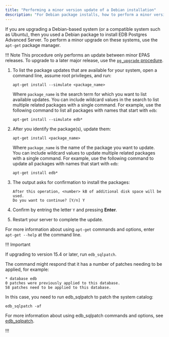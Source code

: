 ```yaml
---
title: "Performing a minor version update of a Debian installation"
description: "For Debian package installs, how to perform a minor version upgrade to a more recent version."
---
```


If you are upgrading a Debian-based system (or a compatible system such as Ubuntu), then you used a Debian package to install EDB Postgres Advanced Server. To perform a minor upgrade on these systems, use the `apt-get` package manager.

!!! Note
    This procedure only performs an update between minor EPAS releases. To upgrade to a later major release, use the [`pg_upgrade` procedure](../major_upgrade/).

1.  To list the package updates that are available for your system, open a command line, assume root privileges, and run:

    ```shell
    apt-get install --simulate <package_name>
    ```

    Where `package_name` is the search term for which you want to list available updates. You can include wildcard values in the search to list multiple related packages with a single command. For example, use the following command to list all packages with names that start with `edb`:

    ```shell
    apt-get install --simulate edb*
    ```
    
1.  After you identify the package(s), update them:

    ```shell
    apt-get install <package_name>
    ```

    Where `package_name` is the name of the package you want to update. You can include wildcard values to update multiple related packages with a single command. For example, use the following command to update all packages with names that start with `edb`:

    ```shell
    apt-get install edb*
    ```

1.  The output asks for confirmation to install the packages: 

    ```
    After this operation, <number> kB of additional disk space will be used.
    Do you want to continue? [Y/n] Y
    ```

1.  Confirm by entring the letter `Y` and pressing **Enter**. 

1.  Restart your server to complete the update. 

For more information about using `apt-get` commands and options, enter `apt-get --help` at the command line.

!!! Important
    
If upgrading to version 15.4  or later, run `edb_sqlpatch`.

The command might respond that it has a number of patches needing to be applied, for example:

```console
* database edb
0 patches were previously applied to this database.
58 patches need to be applied to this database.
```

In this case, you need to run edb_sqlpatch to patch the system catalog:

```shell
edb_sqlpatch -af
```

For more information about using edb_sqlpatch commands and options, see [edb_sqlpatch](/tools/edb_sqlpatch/).

!!!


